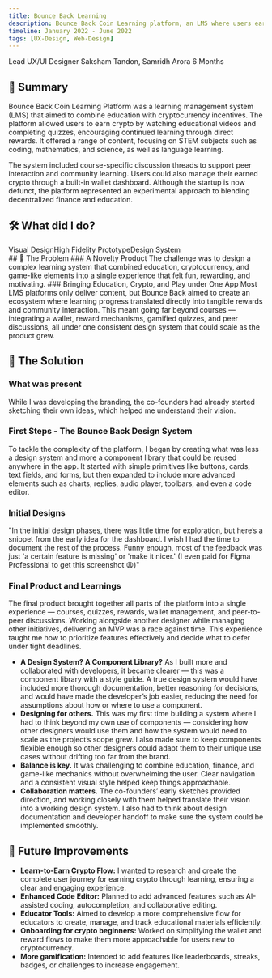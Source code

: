 ```yaml
---
title: Bounce Back Learning
description: Bounce Back Coin Learning platform, an LMS where users earn crypto via education, manage their crypto portfolios via a wallet dashboard, and access discussion boards/messaging.
timeline: January 2022 - June 2022
tags: [UX-Design, Web-Design]
---
```

<CardGrid>
    <Note title ="My Roles">
        Lead UX/UI Designer
    </Note>
    <Note title ="The Team">
        Saksham Tandon, Samridh Arora
    </Note>
    <Note title ="Delivery Timeline">
        6 Months
    </Note>
</CardGrid>
<CarouselView autoscroll infinite className = "mt-16" aspect = "aspect-25/9" controls = {false}>
    <ImageViewer imageUrl="/images/bb-learning/Login.png" alt="Bounce Back Learning - Login" />
    <ImageViewer imageUrl="/images/bb-learning/Home.png" alt="Home" />
    <ImageViewer imageUrl="/images/bb-learning/learning-dashboard.png" alt="Bounce Back Learning - Learning Dashboard" />
    <ImageViewer imageUrl="/images/bb-learning/Learning.png" alt="Bounce Back Learning - Course Page" />
    <ImageViewer imageUrl="/images/bb-learning/Exchange.png" alt="Bounce Back Learning - Exchange" />
    <ImageViewer imageUrl="/images/bb-learning/Wallet.png" alt="Bounce Back Learning - Wallet" />
    <ImageViewer imageUrl="/images/bb-learning/Messenger.png" alt="Bounce Back Learning - Messenger" />
</CarouselView>

## 📝 Summary
Bounce Back Coin Learning Platform was a learning management system (LMS) that aimed to combine education with cryptocurrency incentives. The platform allowed users to earn crypto by watching educational videos and completing quizzes, encouraging continued learning through direct rewards. It offered a range of content, focusing on STEM subjects such as coding, mathematics, and science, as well as language learning.

The system included course-specific discussion threads to support peer interaction and community learning. Users could also manage their earned crypto through a built-in wallet dashboard. Although the startup is now defunct, the platform represented an experimental approach to blending decentralized finance and education.
## 🛠️ What did I do?
<div className='tag-group'><Tag>Visual Design</Tag><Tag>High Fidelity Prototype</Tag><Tag>Design System</Tag></div>
## 🧩 The Problem
### A Novelty Product
The challenge was to design a complex learning system that combined education, cryptocurrency, and game-like elements into a single experience that felt fun, rewarding, and motivating.
### Bringing Education, Crypto, and Play under One App
Most LMS platforms only deliver content, but Bounce Back aimed to create an ecosystem where learning progress translated directly into tangible rewards and community interaction. This meant going far beyond courses — integrating a wallet, reward mechanisms, gamified quizzes, and peer discussions, all under one consistent design system that could scale as the product grew.

## 🚀 The Solution
### What was present
While I was developing the branding, the co-founders had already started sketching their own ideas, which helped me understand their vision.
    <CarouselView>
        <ImageViewer imageUrl="/images/bb-learning/starter-01.png" alt="Bounce Back Learning - Initial Ideas" />
        <ImageViewer imageUrl="/images/bb-learning/starter-02.png" alt="Bounce Back Learning - Initial Ideas" />
        <ImageViewer imageUrl="/images/bb-learning/starter-03.png" alt="Bounce Back Learning - Initial Ideas" />
        <ImageViewer imageUrl="/images/bb-learning/starter-04.png" alt="Bounce Back Learning - Initial Ideas" />
        <ImageViewer imageUrl="/images/bb-learning/starter-05.png" alt="Bounce Back Learning - Initial Ideas" />
    </CarouselView>
### First Steps - The Bounce Back Design System
To tackle the complexity of the platform, I began by creating what was less a design system and more a component library that could be reused anywhere in the app. It started with simple primitives like buttons, cards, text fields, and forms, but then expanded to include more advanced elements such as charts, replies, audio player, toolbars, and even a code editor.
<ImageViewer imageUrl="/images/bb-learning/bb-design-system.png" alt="Bounce Back Learning - Design System" />
### Initial Designs
"In the initial design phases, there was little time for exploration, but here’s a snippet from the early idea for the dashboard. I wish I had the time to document the rest of the process. Funny enough, most of the feedback was just 'a certain feature is missing' or 'make it nicer.' (I even paid for Figma Professional to get this screenshot 😩)"
<ImageViewer imageUrl="/images/bb-learning/early-designs-1.png" alt="Bounce Back Learning - Messenger" />
### Final Product and Learnings
The final product brought together all parts of the platform into a single experience — courses, quizzes, rewards, wallet management, and peer-to-peer discussions. Working alongside another designer while managing other initiatives, delivering an MVP was a race against time. This experience taught me how to prioritize features effectively and decide what to defer under tight deadlines.
- **A Design System? A Component Library?** As I built more and collaborated with developers, it became clearer — this was a component library with a style guide. A true design system would have included more thorough documentation, better reasoning for decisions, and would have made the developer’s job easier, reducing the need for assumptions about how or where to use a component.
- **Designing for others.** This was my first time building a system where I had to think beyond my own use of components — considering how other designers would use them and how the system would need to scale as the project’s scope grew. I also made sure to keep components flexible enough so other designers could adapt them to their unique use cases without drifting too far from the brand.
- **Balance is key.** It was challenging to combine education, finance, and game-like mechanics without overwhelming the user. Clear navigation and a consistent visual style helped keep things approachable.
- **Collaboration matters.** The co-founders’ early sketches provided direction, and working closely with them helped translate their vision into a working design system. I also had to think about design documentation and developer handoff to make sure the system could be implemented smoothly.

<ImageViewer imageUrl="/images/bb-learning/site-map.png" alt="Bounce Back Learning - SiteMap" />
<ImageViewer imageUrl="/images/bb-learning/Login.png" alt="Bounce Back Learning - Login" />
<ImageViewer imageUrl="/images/bb-learning/Home.png" alt="Home" />
<ImageViewer imageUrl="/images/bb-learning/learning-dashboard.png" alt="Bounce Back Learning - Learning Dashboard" />
<ImageViewer imageUrl="/images/bb-learning/Learning.png" alt="Bounce Back Learning - Course Page" />
<ImageViewer imageUrl="/images/bb-learning/Exchange.png" alt="Bounce Back Learning - Exchange" />
<ImageViewer imageUrl="/images/bb-learning/Wallet.png" alt="Bounce Back Learning - Wallet" />
<ImageViewer imageUrl="/images/bb-learning/Messenger.png" alt="Bounce Back Learning - Messenger" />

## 🔮 Future Improvements

- **Learn-to-Earn Crypto Flow:** I wanted to research and create the complete user journey for earning crypto through learning, ensuring a clear and engaging experience.
- **Enhanced Code Editor:** Planned to add advanced features such as AI-assisted coding, autocompletion, and collaborative editing.
- **Educator Tools:** Aimed to develop a more comprehensive flow for educators to create, manage, and track educational materials efficiently.
- **Onboarding for crypto beginners:** Worked on simplifying the wallet and reward flows to make them more approachable for users new to cryptocurrency.
- **More gamification:** Intended to add features like leaderboards, streaks, badges, or challenges to increase engagement.